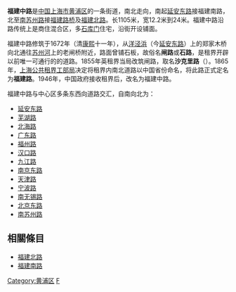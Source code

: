 {{Infobox China Road
|路牌类型=Shanghai
|中文道路名称=福建中路
|走向1=北
|走向2=南
|走向1(E)=N
|道路英文名=Fujian Rd.(M)
|走向2(E)=S
|图片=File:福建中路宁波路台湾路路口.jpg
|图片说明=福建中路与宁波路（西段）、台湾路的十字路口
|道路属性=
|道路总长度=
|车速限制=
|行车线数量=
|所在地区= {{CHN}}[[上海市|上海市]][[黄浦区|黄浦区]]
|起点= [[南苏州路|南苏州路]]
|终点= [[延安东路_(上海)|延安东路]]
|道路命名日期= 1946年
|命名缘由= 
|道路旧名= 沙克里路（Shaklee Road)<br>
|道路动工日期= 1672年
|通车日期= 
|路段主要建筑= 
}}
'''福建中路'''是[[中華人民共和國|中国]][[上海市|上海市]][[黄浦区|黄浦区]]的一条街道，南北走向，南起[[延安东路_(上海)|延安东路]]接福建南路，北至[[南苏州路|南苏州路]]接[[福建路桥|福建路桥]]及[[福建北路_(上海)|福建北路]]。长1105米，宽12.2米到24米。福建中路沿路传统上是商住混合区，多[[石库门|石库门]]住宅，沿街开设铺面。

福建中路修筑于1672年（清[[康熙|康熙]]十一年），从[[洋泾浜|洋泾浜]]（今[[延安东路_(上海)|延安东路]]）上的郑家木桥向北通往[[苏州河|苏州河]]上的老闸桥附近，路面曾铺石板，故俗名'''闸路'''或'''石路'''，是租界开辟以前唯一可通行的的道路。1855年英租界当局改筑闸路，取名'''沙克里路'''（{{lang-en|Shaklee Road}}）。1865年，[[上海公共租界工部局|上海公共租界工部局]]决定将租界内南北道路以中国省份命名，将此路正式定名为'''福建路'''。1946年，中国政府接收租界后，改名为福建中路。

福建中路与中心区多条东西向道路交汇，自南向北为：
*[[延安东路_(上海)|延安东路]]
*[[芜湖路|芜湖路]]
*[[北海路|北海路]]
*[[广东路_(上海)|广东路]]
*[[福州路_(上海)|福州路]]
*[[汉口路_(上海)|汉口路]]
*[[九江路_(上海)|九江路]]
*[[南京东路_(上海市)|南京东路]]
*[[天津路_(上海)|天津路]]
*[[宁波路_(上海)|宁波路]]
*[[南无锡路|南无锡路]]
*[[北京东路_(上海)|北京东路]]
*[[南苏州路|南苏州路]]

==相關條目==
*[[福建北路_(上海)|福建北路]]
*[[福建南路_(上海)|福建南路]]

{{SH-stub}}


[[Category:黄浦区|Category:黄浦区]]
[[Category:上海道路|F]]